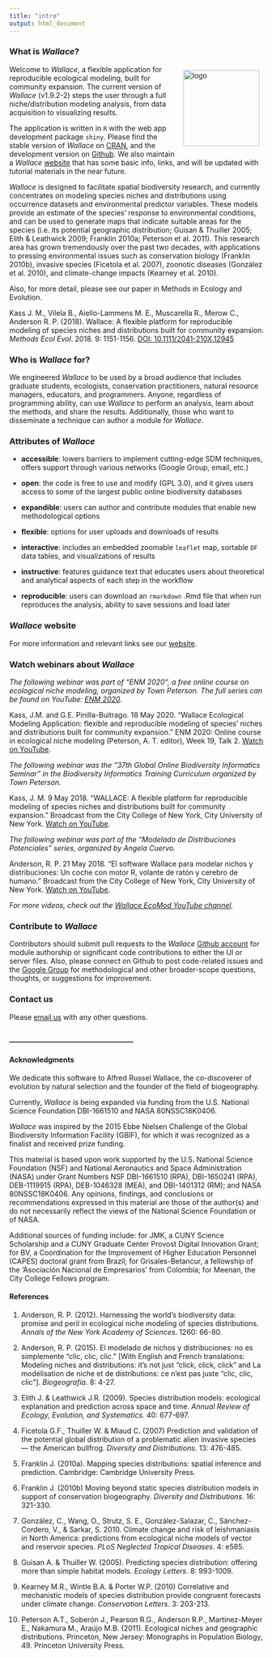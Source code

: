 ```yaml
---
title: "intro"
output: html_document
---
```


### **What is *Wallace*?**  

<img src="logo.png" alt="logo" style="width: 150px; float:right; padding:10px;"/>
Welcome to *Wallace*, a flexible application for reproducible ecological modeling, built for community expansion. The current version of *Wallace* (v1.9.2-2) steps the user through a full niche/distribution modeling analysis, from data acquisition to visualizing results.

The application is written in `R` with the web app development package `shiny`. Please find the stable version of *Wallace* on <a href="https://CRAN.R-project.org/package=wallace" target="_blank">CRAN</a>, and the development version on <a href="https://github.com/wallaceEcoMod/wallace" target="_blank">Github</a>. We also maintain a *Wallace* <a href="https://wallaceecomod.github.io/" target="_blank">website</a> that has some basic info, links, and will be updated with tutorial materials in the near future.

*Wallace* is designed to facilitate spatial biodiversity research, and currently concentrates on modeling species niches and distributions using occurrence datasets and environmental predictor variables. These models provide an estimate of the species' response to environmental conditions, and can be used to generate maps that indicate suitable areas for the species (i.e. its potential geographic distribution; Guisan & Thuiller 2005; Elith & Leathwick 2009; Franklin 2010a; Peterson et al. 2011). This research area has grown tremendously over the past two decades, with applications to pressing environmental issues such as conservation biology (Franklin 2010b), invasive species (Ficetola et al. 2007), zoonotic diseases (González et al. 2010), and climate-change impacts (Kearney et al. 2010).

Also, for more detail, please see our paper in Methods in Ecology and Evolution.

Kass J. M., Vilela B., Aiello-Lammens M. E., Muscarella R., Merow C., Anderson R. P. (2018). Wallace: A flexible platform for reproducible modeling of species niches and distributions built for community expansion. *Methods Ecol Evol*. 2018. 9: 1151-1156. <a href="https://doi.org/10.1111/2041-210X.12945" target="_blank">DOI: 10.1111/2041-210X.12945</a>

### **Who is *Wallace* for?**  

We engineered *Wallace* to be used by a broad audience that includes graduate students, ecologists, conservation practitioners, natural resource managers, educators, and programmers. Anyone, regardless of programming ability, can use *Wallace* to perform an analysis, learn about the methods, and share the results. Additionally, those who want to disseminate a technique can author a module for *Wallace*. 

### **Attributes of _Wallace_**

* **accessible**: lowers barriers to implement cutting-edge SDM techniques, offers support through various networks (Google Group, email, etc.)

* **open**: the code is free to use and modify (GPL 3.0), and it gives users access to some of the largest public online biodiversity databases

* **expandible**: users can author and contribute modules that enable new methodological options

* **flexible**: options for user uploads and downloads of results

* **interactive**: includes an embedded zoomable `leaflet` map, sortable `DF` data tables, and visualizations of results

* **instructive**: features guidance text that educates users about theoretical and analytical aspects of each step in the workflow

* **reproducible**: users can download an `rmarkdown` .Rmd file that when run reproduces the analysis, ability to save sessions and load later

### **_Wallace_ website**

For more information and relevant links see our <a href="https://wallaceecomod.github.io/" target="_blank">website</a>.

### **Watch webinars about _Wallace_**

*The following webinar was part of "ENM 2020", a free online course on ecological niche modeling, organized by Town Peterson. The full series can be found on YouTube: <a href="https://www.youtube.com/playlist?list=PLhEJuWmv8Jf67qSdifDvgOk5DOJsNNiam" target="_blank">ENM 2020</a>.*

Kass, J.M. and G.E. Pinilla-Buitrago. 18 May 2020. “Wallace Ecological Modeling Application: flexible and reproducible modeling of species’ niches and distributions built for community expansion.” ENM 2020: Online course in ecological niche modeling (Peterson, A. T. editor), Week 19, Talk 2. <a href="https://youtu.be/kWNyNd2X1uo" target="_blank">Watch on YouTube</a>.  

*The following webinar was the "37th Global Online Biodiversity Informatics Seminar" in the Biodiversity Informatics Training Curriculum organized by Town Peterson.*

Kass, J. M. 9 May 2018. "WALLACE: A flexible platform for reproducible modeling of species niches and distributions built for community expansion." Broadcast from the City College of New York, City University of New York. <a href="https://www.youtube.com/watch?v=00CSd9vx2CE&feature=youtu.be" target="_blank">Watch on YouTube</a>.

*The following webinar was part of the "Modelado de Distribuciones Potenciales" series, organized by Angela Cuervo.*

Anderson, R. P. 21 May 2018. "El software Wallace para modelar nichos y distribuciones: Un coche con motor R, volante de ratón y cerebro de humano." Broadcast from the City College of New York, City University of New York. <a href="https://www.youtube.com/watch?v=0652g9PDKp4" target="_blank">Watch on YouTube</a>.  

*For more videos, check out the <a href="https://www.youtube.com/channel/UCDSLCE5bmw12B7oqmlKk7rg" target="_blank">Wallace EcoMod YouTube channel</a>.*

### **Contribute to _Wallace_**

Contributors should submit pull requests to the *Wallace* <a href="https://github.com/wallaceEcoMod/wallace" target="_blank">Github account</a> for module authorship or significant code contributions to either the UI or server files. Also, please connect on Github to post code-related issues and the <a href="https://groups.google.com/forum/#!forum/wallaceecomod" target="_blank">Google Group</a> for methodological and other broader-scope questions, thoughts, or suggestions for improvement.

### **Contact us**

Please <a href="mailto:wallaceecomod@gmail.com" target="_blank">email us</a> with any other questions.

<br>
**-----------------------------------------------------**
<br>

#### **Acknowledgments**

We dedicate this software to Alfred Russel Wallace, the co-discoverer of evolution by natural selection and the founder of the field of biogeography. 

Currently, *Wallace* is being expanded via funding from the U.S. National Science Foundation DBI-1661510 and NASA 80NSSC18K0406.

*Wallace* was inspired by the 2015 Ebbe Nielsen Challenge of the Global Biodiversity Information Facility (GBIF), for which it was recognized as a finalist and received prize funding.

This material is based upon work supported by the U.S. National Science Foundation (NSF) and National Aeronautics and Space Administration (NASA) under Grant Numbers NSF DBI-1661510 (RPA), DBI-1650241 (RPA), DEB-1119915 (RPA), DEB-1046328 (MEA), and DBI-1401312 (RM); and NASA 80NSSC18K0406. Any opinions, findings, and conclusions or recommendations expressed in this material are those of the author(s) and do not necessarily reflect the views of the National Science Foundation or of NASA.

Additional sources of funding include: for JMK, a CUNY Science Scholarship and a CUNY Graduate Center Provost Digital Innovation Grant; for BV, a Coordination for the Improvement of Higher Education Personnel (CAPES) doctoral grant from Brazil; for Grisales-Betancur, a fellowship of the 'Asociación Nacional de Empresarios' from Colombia; for Meenan, the City College Fellows program.


#### **References**

1. Anderson, R. P. (2012). Harnessing the world's biodiversity data: promise and peril in ecological niche modeling of species distributions. *Annals of the New York Academy of Sciences*. 1260: 66-80.

2. Anderson, R. P. (2015). El modelado de nichos y distribuciones: no es simplemente "clic, clic, clic." [With English and French translations: Modeling niches and distributions: it's not just "click, click, click" and La modélisation de niche et de distributions: ce n'est pas juste "clic, clic, clic"]. *Biogeografía*. 8: 4-27.

3. Elith J. & Leathwick J.R. (2009). Species distribution models: ecological explanation and prediction across space and time. *Annual Review of Ecology, Evolution, and Systematics*. 40: 677-697.

4. Ficetola G.F., Thuiller W. & Miaud C. (2007) Prediction and validation of the potential global distribution of a problematic alien invasive species &horbar; the American bullfrog. *Diversity and Distributions*. 13: 476-485.

5. Franklin J. (2010a). Mapping species distributions: spatial inference and prediction. Cambridge: Cambridge University Press.

6. Franklin J. (2010b) Moving beyond static species distribution models in support of conservation biogeography. *Diversity and Distributions*. 16: 321-330.

7. González, C., Wang, O., Strutz, S. E., González-Salazar, C., Sánchez-Cordero, V., & Sarkar, S. 2010. Climate change and risk of leishmaniasis in North America: predictions from ecological niche models of vector and reservoir species. *PLoS Neglected Tropical Diseases*. 4: e585.

8. Guisan A. & Thuiller W. (2005). Predicting species distribution: offering more than simple habitat models. *Ecology Letters*. 8: 993-1009.

9. Kearney M.R., Wintle B.A. & Porter W.P. (2010) Correlative and mechanistic models of species distribution provide congruent forecasts under climate change. *Conservation Letters*. 3: 203-213.

10. Peterson A.T., Soberón J., Pearson R.G., Anderson R.P., Martinez-Meyer E., Nakamura M., Araújo M.B. (2011). Ecological niches and geographic distributions. Princeton, New Jersey: Monographs in Population Biology, 49. Princeton University Press.
